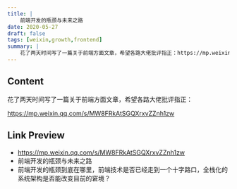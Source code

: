 ```yaml
---
title: |
    前端开发的瓶颈与未来之路
date: 2020-05-27
draft: false
tags: [weixin,growth,frontend]
summary: |
    花了两天时间写了一篇关于前端方面文章，希望各路大佬批评指正：https://mp.weixin.qq.com/s/MW8FRkAtSGQXrxvZZnh1zw
---
```


## Content

花了两天时间写了一篇关于前端方面文章，希望各路大佬批评指正：

https://mp.weixin.qq.com/s/MW8FRkAtSGQXrxvZZnh1zw

## Link Preview

- https://mp.weixin.qq.com/s/MW8FRkAtSGQXrxvZZnh1zw
- 前端开发的瓶颈与未来之路
- 前端开发的瓶颈到底在哪里，前端技术是否已经走到一个十字路口，全栈化的系统架构是否能改变目前的窘境？
